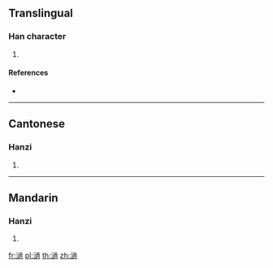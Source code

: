 ==Translingual==

===Han character===
{{Han char|rn=85|rad=水|as=13|sn=16|four=37132|canj=EYBB,XEYBB}}

# {{defn|Han|sort=水13}}

====References====
* {{Han ref|kx=0654.220|dkj=18443|dj=1065.010|hdz=31724.070|uh=6FC4|ud=28612|bh=E9F1|bd=59889}}

----

==Cantonese==

===Hanzi===
{{yue-hanzi|jyut=|y=go}}

# {{defn|lang=yue|sort=水13}}

----

==Mandarin==

===Hanzi===
{{cmn-hanzi|pin=[[guō]] ([[guo1]])|wg=kuo<sup>1</sup>}}

# {{defn|lang=cmn|sort=水13}}

[[fr:濄]]
[[pl:濄]]
[[th:濄]]
[[zh:濄]]